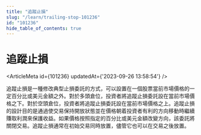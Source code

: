 ```yaml
---
title: "追蹤止損"
slug: "/learn/trailing-stop-101236"
id: "101236"
hide_table_of_contents: true
---
```



# 追蹤止損

<ArticleMeta id={101236} updatedAt={'2023-09-26 13:58:54'} />
<div className='border-solid border-b border-t-0 my-4 border-[var(--ifm-color-gray-300)]' />

追蹤止損是一種修改典型止損委託的方式，可以設置在一個股票當前市場價格的一定百分比或美元金額之外。對於多頭倉位，投資者將追蹤止損委託設在當前市場價格之下。對於空頭倉位，投資者將追蹤止損委託設在當前市場價格之上。追蹤止損的設計目的是通過使交易保持開放狀態並在價格朝着投資者有利的方向移動時繼續賺取利潤來保護收益。如果價格按照指定的百分比或美元金額改變方向，該委託將關閉交易。追蹤止損通常在初始交易同時放置，儘管它也可以在交易之後放置。
